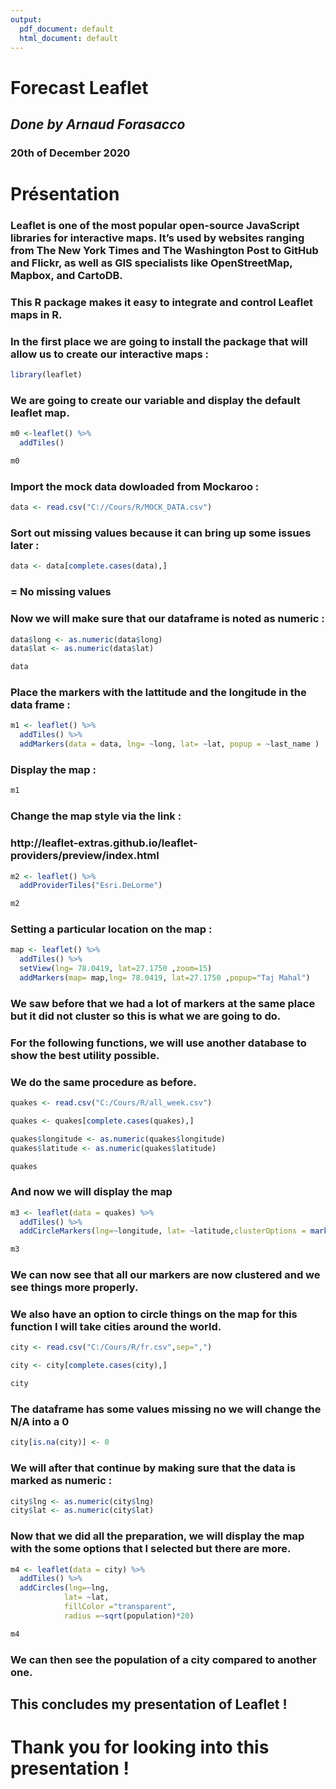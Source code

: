 ---
output:
  pdf_document: default
  html_document: default
---
# **Forecast Leaflet**

## *Done by Arnaud Forasacco*

### **20th of December 2020**

# Présentation

### Leaflet is one of the most popular open-source JavaScript libraries for interactive maps. It’s used by websites ranging from The New York Times and The Washington Post to GitHub and Flickr, as well as GIS specialists like OpenStreetMap, Mapbox, and CartoDB.

### This R package makes it easy to integrate and control Leaflet maps in R.

### In the first place we are going to install the package that will allow us to create our interactive maps :

```{r}
library(leaflet)
```

### We are going to create our variable and display the default leaflet map.


```{r}
m0 <-leaflet() %>%
  addTiles()

m0
```

### Import the mock data dowloaded from Mockaroo :


```{r}
data <- read.csv("C://Cours/R/MOCK_DATA.csv")

```

### Sort out missing values because it can bring up some issues later :

```{r}
data <- data[complete.cases(data),]
```

### = No missing values

### Now we will make sure that our dataframe is noted as numeric :

```{r}
data$long <- as.numeric(data$long)
data$lat <- as.numeric(data$lat)
```

```{r,include=FALSE}
data
```


### Place the markers with the lattitude and the longitude in the data frame :


```{r}
m1 <- leaflet() %>% 
  addTiles() %>%
  addMarkers(data = data, lng= ~long, lat= ~lat, popup = ~last_name )
```

### Display the map :

```{r}
m1
```

### Change the map style via the link :
### http://leaflet-extras.github.io/leaflet-providers/preview/index.html


```{r}
m2 <- leaflet() %>%
  addProviderTiles("Esri.DeLorme")

m2
```

### Setting a particular location on the map :

```{r}
map <- leaflet() %>%
  addTiles() %>%
  setView(lng= 78.0419, lat=27.1750 ,zoom=15)
  addMarkers(map= map,lng= 78.0419, lat=27.1750 ,popup="Taj Mahal")
```
  
### We saw before that we had a lot of markers at the same place but it did not cluster so this is what we are going to do.

### For the following functions, we will use another database to show the best utility possible.

### We do the same procedure as before.


```{r}
quakes <- read.csv("C:/Cours/R/all_week.csv")

quakes <- quakes[complete.cases(quakes),]

quakes$longitude <- as.numeric(quakes$longitude)
quakes$latitude <- as.numeric(quakes$latitude)
```


```{r,include=FALSE}
quakes
```

### And now we will display the map

```{r}
m3 <- leaflet(data = quakes) %>% 
  addTiles() %>%
  addCircleMarkers(lng=~longitude, lat= ~latitude,clusterOptions = markerClusterOptions())

m3
```
  
### We can now see that all our markers are now clustered and we see things more properly.


### We also have an option to circle things on the map for this function I will take cities around the world.

```{r}
city <- read.csv("C:/Cours/R/fr.csv",sep=",")

city <- city[complete.cases(city),]
```


```{r,include=FALSE}
city
```

### The dataframe has some values missing no we will change the N/A into a 0

```{r}
city[is.na(city)] <- 0
```

### We will after that continue by making sure that the data is marked as numeric :

```{r}
city$lng <- as.numeric(city$lng)
city$lat <- as.numeric(city$lat)
```

### Now that we did all the preparation, we will display the map with the some options that I selected but there are more.

```{r}
m4 <- leaflet(data = city) %>% 
  addTiles() %>%
  addCircles(lng=~lng, 
            lat= ~lat,
            fillColor ="transparent",
            radius =~sqrt(population)*20)

m4
```

### We can then see the population of a city compared to another one.

## This concludes my presentation of Leaflet !

# Thank you for looking into this presentation !